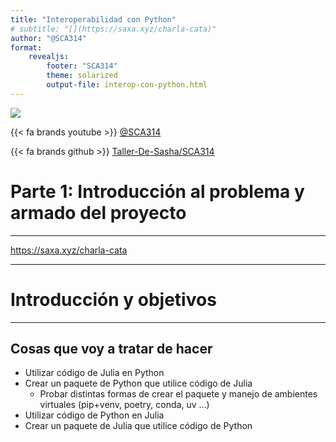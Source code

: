 ```yaml
---
title: "Interoperabilidad con Python"
# subtitle: "[](https://saxa.xyz/charla-cata)"
author: "@SCA314"
format: 
    revealjs:
        footer: "SCA314"
        theme: solarized
        output-file: interop-con-python.html
---
```


![](https://raw.githubusercontent.com/Taller-de-Sasha/SCA314/refs/heads/main/logo/logo_sca.svg)

:::: fragment
{{< fa brands youtube >}} [@SCA314](https://www.youtube.com/@SCA314)
:::: 

:::: fragment
{{< fa brands github >}} [Taller-De-Sasha/SCA314](https://www.github.com/Taller-de-Sasha/SCA314)
:::: 

# Parte 1: Introducción al problema y armado del proyecto

---

[https://saxa.xyz/charla-cata](https://saxa.xyz/charla-cata)

--- 

[]()

# Introducción y objetivos

---

## Cosas que voy a tratar de hacer

::: incremental
- Utilizar código de Julia en Python
- Crear un paquete de Python que utilice código de Julia
    - Probar distintas formas de crear el paquete y manejo de ambientes virtuales (pip+venv, poetry, conda, uv ...)
- Utilizar código de Python en Julia
- Crear un paquete de Julia que utilice código de Python
:::


